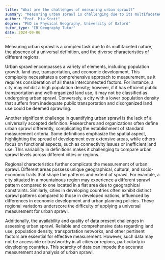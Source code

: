 ```yaml
---
title: "What are the challenges of measuring urban sprawl?"
summary: "Measuring urban sprawl is challenging due to its multifaceted nature, lack of a universal definition, and varying regional characteristics."
author: "Prof. Mia Scott"
degree: "PhD in Physical Geography, University of Oxford"
tutor_type: "IB Geography Tutor"
date: 2024-09-06
---
```


Measuring urban sprawl is a complex task due to its multifaceted nature, the absence of a universal definition, and the diverse characteristics of different regions.

Urban sprawl encompasses a variety of elements, including population growth, land use, transportation, and economic development. This complexity necessitates a comprehensive approach to measurement, as it requires consideration of all these interconnected factors. For instance, a city may exhibit a high population density; however, if it has efficient public transportation and well-organized land use, it may not be classified as undergoing urban sprawl. Conversely, a city with a lower population density that suffers from inadequate public transportation and disorganized land use could be deemed sprawling.

Another significant challenge in quantifying urban sprawl is the lack of a universally accepted definition. Researchers and organizations often define urban sprawl differently, complicating the establishment of standard measurement criteria. Some definitions emphasize the spatial aspect, highlighting the spread of development over extensive areas, while others focus on functional aspects, such as connectivity issues or inefficient land use. This variability in definitions makes it challenging to compare urban sprawl levels across different cities or regions.

Regional characteristics further complicate the measurement of urban sprawl. Different areas possess unique geographical, cultural, and socio-economic traits that shape the patterns and extent of sprawl. For example, a city situated in a mountainous region may experience a different sprawl pattern compared to one located in a flat area due to geographical constraints. Similarly, cities in developing countries often exhibit distinct sprawl patterns compared to those in developed nations, influenced by differences in economic development and urban planning policies. These regional variations underscore the difficulty of applying a universal measurement for urban sprawl.

Additionally, the availability and quality of data present challenges in assessing urban sprawl. Reliable and comprehensive data regarding land use, population density, transportation networks, and other pertinent factors are essential for effective measurement. However, such data may not be accessible or trustworthy in all cities or regions, particularly in developing countries. This scarcity of data can impede the accurate measurement and analysis of urban sprawl.
    